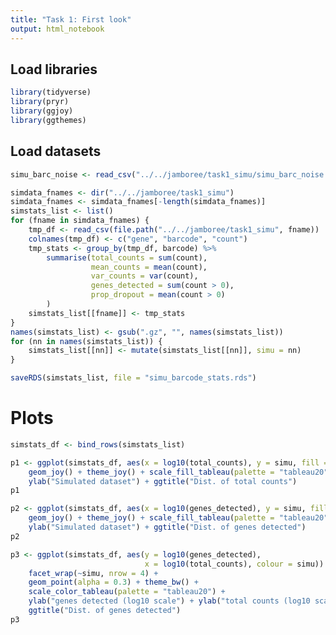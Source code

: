 ```yaml
---
title: "Task 1: First look"
output: html_notebook
---
```


## Load libraries

```r
library(tidyverse)
library(pryr)
library(ggjoy)
library(ggthemes)
```

## Load datasets

```r
simu_barc_noise <- read_csv("../../jamboree/task1_simu/simu_barc_noise.txt.gz")
```

```r
simdata_fnames <- dir("../../jamboree/task1_simu")
simdata_fnames <- simdata_fnames[-length(simdata_fnames)]
simstats_list <- list()
for (fname in simdata_fnames) {
    tmp_df <- read_csv(file.path("../../jamboree/task1_simu", fname))
    colnames(tmp_df) <- c("gene", "barcode", "count")
    tmp_stats <- group_by(tmp_df, barcode) %>%
        summarise(total_counts = sum(count),
                  mean_counts = mean(count),
                  var_counts = var(count),
                  genes_detected = sum(count > 0),
                  prop_dropout = mean(count > 0)
        )
    simstats_list[[fname]] <- tmp_stats
}
names(simstats_list) <- gsub(".gz", "", names(simstats_list))
for (nn in names(simstats_list)) {
    simstats_list[[nn]] <- mutate(simstats_list[[nn]], simu = nn)
}
```

```r
saveRDS(simstats_list, file = "simu_barcode_stats.rds")
```

# Plots

```r
simstats_df <- bind_rows(simstats_list)
```

```r
p1 <- ggplot(simstats_df, aes(x = log10(total_counts), y = simu, fill = simu)) +
    geom_joy() + theme_joy() + scale_fill_tableau(palette = "tableau20") +
    ylab("Simulated dataset") + ggtitle("Dist. of total counts")
p1
```

```r
p2 <- ggplot(simstats_df, aes(x = log10(genes_detected), y = simu, fill = simu)) +
    geom_joy() + theme_joy() + scale_fill_tableau(palette = "tableau20") +
    ylab("Simulated dataset") + ggtitle("Dist. of genes detected")
p2
```

```r
p3 <- ggplot(simstats_df, aes(y = log10(genes_detected), 
                              x = log10(total_counts), colour = simu)) +
    facet_wrap(~simu, nrow = 4) +
    geom_point(alpha = 0.3) + theme_bw() + 
    scale_color_tableau(palette = "tableau20") +
    ylab("genes detected (log10 scale") + ylab("total counts (log10 scale") + 
    ggtitle("Dist. of genes detected")
p3
```




